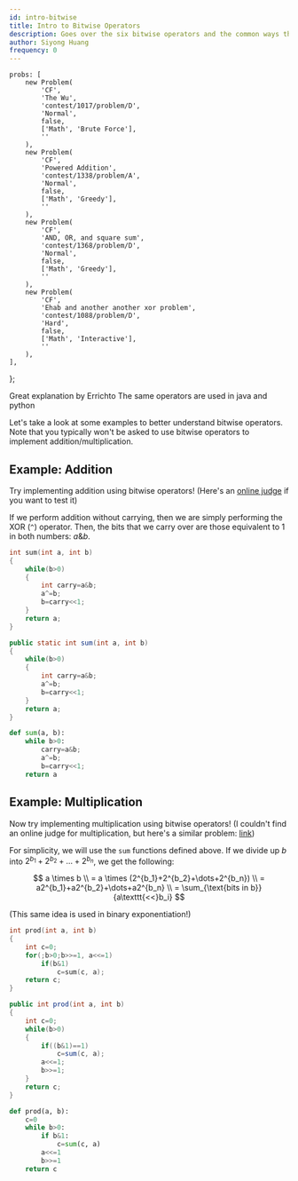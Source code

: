 ```yaml
---
id: intro-bitwise
title: Intro to Bitwise Operators
description: Goes over the six bitwise operators and the common ways they are used.
author: Siyong Huang
frequency: 0
---
```


	probs: [
		new Problem(
			'CF',
			'The Wu',
			'contest/1017/problem/D',
			'Normal',
			false,
			['Math', 'Brute Force'],
			''
		),
		new Problem(
			'CF',
			'Powered Addition',
			'contest/1338/problem/A',
			'Normal',
			false,
			['Math', 'Greedy'],
			''
		),
		new Problem(
			'CF',
			'AND, OR, and square sum',
			'contest/1368/problem/D',
			'Normal',
			false,
			['Math', 'Greedy'],
			''
		),
		new Problem(
			'CF',
			'Ehab and another another xor problem',
			'contest/1088/problem/D',
			'Hard',
			false,
			['Math', 'Interactive'],
			''
		),
	],
};

<Resources>
	<Resource source="CPH" title="10.2 - Bit Operations" starred></Resource>
	<Resource
		source="CF"
		title="Bitwise operations for beginners"
		url="73490"
		starred
	>
		Great explanation by Errichto
	</Resource>
	<Resource
		source="GFG"
		title="Bitwise Operators in C/C++"
		url="bitwise-operators-in-c-cpp/"
	>
		The same operators are used in java and python
	</Resource>
</Resources>

Let's take a look at some examples to better understand bitwise operators. Note that you typically won't be asked to use bitwise operators to implement addition/multiplication.

## Example: Addition

Try implementing addition using bitwise operators! (Here's an [online judge](http://poj.org/problem?id=1000) if you want to test it)

<Spoiler title="Solution">

If we perform addition without carrying, then we are simply performing the XOR (`^`) operator. Then, the bits that we carry over are those equivalent to $1$ in both numbers: $a\&b$.

<LanguageSection>

<CPPSection>

```cpp
int sum(int a, int b)
{
	while(b>0)
	{
		int carry=a&b;
		a^=b;
		b=carry<<1;
	}
	return a;
}
```

</CPPSection>

<JavaSection>

```java
public static int sum(int a, int b)
{
	while(b>0)
	{
		int carry=a&b;
		a^=b;
		b=carry<<1;
	}
	return a;
}
```

</JavaSection>

<PySection>

```py
def sum(a, b):
	while b>0:
		carry=a&b;
		a^=b;
		b=carry<<1;
	return a
```

</PySection>

</LanguageSection>

</Spoiler>

## Example: Multiplication

Now try implementing multiplication using bitwise operators! (I couldn't find an online judge for multiplication, but here's a similar problem: [link](https://www.hackerrank.com/challenges/handshake/problem))

<Spoiler title="Solution">

For simplicity, we will use the `sum` functions defined above. If we divide up $b$ into $2^{b_1}+2^{b_2}+\dots+2^{b_n}$, we get the following:

$$
a \times b \\
= a \times (2^{b_1}+2^{b_2}+\dots+2^{b_n}) \\
= a2^{b_1}+a2^{b_2}+\dots+a2^{b_n} \\
= \sum_{\text{bits in b}} {a\texttt{<<}b_i}
$$

(This same idea is used in binary exponentiation!)

<LanguageSection>

<CPPSection>

```cpp
int prod(int a, int b)
{
	int c=0;
	for(;b>0;b>>=1, a<<=1)
		if(b&1)
			c=sum(c, a);
	return c;
}
```

</CPPSection>

<JavaSection>

```java
public int prod(int a, int b)
{
	int c=0;
	while(b>0)
	{
		if((b&1)==1)
			c=sum(c, a);
		a<<=1;
		b>>=1;
	}
	return c;
}
```

</JavaSection>

<PySection>

```py
def prod(a, b):
	c=0
	while b>0:
		if b&1:
			c=sum(c, a)
		a<<=1
		b>>=1
	return c
```

</PySection>

</LanguageSection>

</Spoiler>

<Problems problems={problems.probs} />

